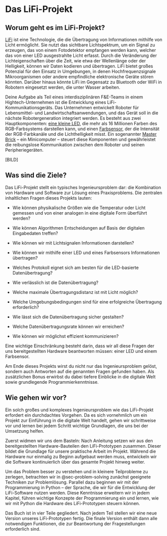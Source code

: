 # Das LiFi-Projekt {.unnumbered #sec-lifi-project}

## Worum geht es im LiFi-Projekt?

[LiFi](https://en.wikipedia.org/wiki/Li-Fi) ist eine Technologie, die die Übertragung von Informationen mithilfe von Licht ermöglicht. Sie nutzt das sichtbare Lichtspektrum, um ein Signal zu erzeugen, das von einem Fotodetektor empfangen werden kann, welcher das von einer LED ausgestrahlte Licht erfasst. Durch die Veränderung der Lichteigenschaften über die Zeit, wie etwa der Wellenlänge oder der Helligkeit, können wir Daten kodieren und übertragen. LiFi bietet großes Potenzial für den Einsatz in Umgebungen, in denen Hochfrequenzsignale Mikroorganismen oder andere empfindliche elektronische Geräte stören könnten. Darüber hinaus könnte LiFi im Gegensatz zu Bluetooth oder WiFi in Robotern eingesetzt werden, die unter Wasser arbeiten.

Deine Aufgabe als Teil eines interdisziplinären F&E-Teams in einem Hightech-Unternehmen ist die Entwicklung eines LiFi-Kommunikationsgeräts. Das Unternehmen entwickelt Roboter für Lebensmittel- und Landwirtschaftsanwendungen, und das Gerät soll in die nächste Robotergeneration integriert werden. Es besteht aus zwei Hauptkomponenten: [eine kleine LED](https://www.tinkerforge.com/en/doc/Hardware/Bricklets/RGB_LED_V2.html), die mehr als 16 Millionen Farben des RGB-Farbsystems darstellen kann, und einen [Farbsensor](https://www.tinkerforge.com/en/doc/Hardware/Bricklets/Color_V2.html), der die Intensität der RGB-Farbkanäle und die Lichthelligkeit misst. Ein sogenannter [Master Brick](https://www.tinkerforge.com/en/doc/Hardware/Bricks/Master_Brick.html) – ein Minicomputer – steuert diese Komponenten und gewährleistet die reibungslose Kommunikation zwischen dem Roboter und seinen Peripheriegeräten.

[BILD]

## Was sind die Ziele?

Das LiFi-Projekt stellt ein typisches Ingenieursproblem dar: die Kombination von Hardware und Software zur Lösung eines Praxisproblems. Die zentralen inhaltlichen Fragen dieses Projekts lauten:

-   Wie können physikalische Größen wie die Temperatur oder Licht gemessen und von einer analogen in eine digitale Form überführt werden?

-   Wie können Algorithmen Entscheidungen auf Basis der digitalen Eingabedaten treffen?

-   Wie können wir mit Lichtsignalen Informationen darstellen?

-   Wie können wir mithilfe einer LED und eines Farbsensors Informationen übertragen?

-   Welches Protokoll eignet sich am besten für die LED-basierte Datenübertragung?

-   Wie verlässlich ist die Datenübertragung?

-   Welche maximale Übertragungsdistanz ist mit Licht möglich?

-   Welche Umgebungsbedingungen sind für eine erfolgreiche Übertragung erforderlich?

-   Wie lässt sich die Datenübertragung sicher gestalten?

-   Welche Datenübertragungsrate können wir erreichen?

-   Wie können wir möglichst effizient kommunizieren?


Eine wichtige Einschränkung besteht darin, dass wir all diese Fragen der uns bereitgestellten Hardware beantworten müssen: einer LED und einem Farbsensor.

Am Ende dieses Projekts wirst du nicht nur das Ingenieursproblem gelöst, sondern auch Antworten auf die genannten Fragen gefunden haben. Als zusätzlichen Bonus erwirbst du dabei tiefere Einblicke in die digitale Welt sowie grundlegende Programmierkenntnisse.

## Wie gehen wir vor?

Ein solch großes und komplexes Ingenieursproblem wie das LiFi-Projekt erfordert ein durchdachtes Vorgehen. Da es sich vornehmlich um ein Projekt zur Einführung in die digitale Welt handelt, gehen wir schrittweise vor und lernen bei jedem Schritt wichtige Grundlagen, die uns bei der Umsetzung helfen.

Zuerst widmen wir uns dem Basteln: Nach Anleitung setzen wir aus den bereitgestellten Hardware-Bauteilen den LiFi-Prototypen zusammen. Dieser bildet die Grundlage für unsere praktische Arbeit im Projekt. Während die Hardware nur einmalig zu Beginn aufgebaut werden muss, entwickeln wir die Software kontinuierlich über das gesamte Projekt hinweg weiter.

Um das Problem besser zu verstehen und in kleinere Teilprobleme zu zerlegen, betrachten wir in @sec-problem-solving zunächst geeignete Techniken zur Problemlösung. Parallel dazu beginnen wir mit der Programmierung in Python – der Sprache, die wir für die Entwicklung der LiFi-Software nutzen werden. Diese Kenntnisse erweitern wir in jedem Kapitel, führen wichtige Konzepte der Programmierung ein und lernen, wie wir mit Python die Hardware des LiFi-Prototypen steuern können.

Das Buch ist in vier Teile gegliedert. Nach jedem Teil stellen wir eine neue Version unseres LiFi-Prototypen fertig. Die finale Version enthält dann alle notwendigen Funktionen, die zur Beantwortung der Fragestellungen erforderlich sind.









